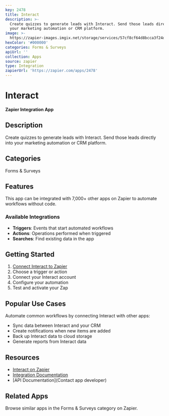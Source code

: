 ```yaml
---
key: 2478
title: Interact
description: >-
  Create quizzes to generate leads with Interact. Send those leads directly into
  your marketing automation or CRM platform.
image: >-
  https://zapier-images.imgix.net/storage/services/57cf8cf64d8bcca3f24da043d6c783bc.png?auto=format%2Ccompress&ixlib=python-3.0.0&q=50
hexColor: '#000000'
categories: Forms & Surveys
apiUrl: ''
collection: Apps
source: zapier
type: Integration
zapierUrl: 'https://zapier.com/apps/2478'
---
```

# Interact

**Zapier Integration App**

## Description

Create quizzes to generate leads with Interact. Send those leads directly into your marketing automation or CRM platform.

## Categories

Forms & Surveys

## Features

This app can be integrated with 7,000+ other apps on Zapier to automate workflows without code.

### Available Integrations

- **Triggers**: Events that start automated workflows
- **Actions**: Operations performed when triggered
- **Searches**: Find existing data in the app

## Getting Started

1. [Connect Interact to Zapier](https://zapier.com/apps/2478)
2. Choose a trigger or action
3. Connect your Interact account
4. Configure your automation
5. Test and activate your Zap

## Popular Use Cases

Automate common workflows by connecting Interact with other apps:

- Sync data between Interact and your CRM
- Create notifications when new items are added
- Back up Interact data to cloud storage
- Generate reports from Interact data

## Resources

- [Interact on Zapier](https://zapier.com/apps/2478)
- [Integration Documentation](https://zapier.com/apps/2478/integrations)
- [API Documentation](Contact app developer)

## Related Apps

Browse similar apps in the Forms & Surveys category on Zapier.
